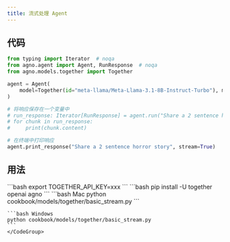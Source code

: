 ```yaml
---
title: 流式处理 Agent
---
```


## 代码

```python cookbook/models/together/basic_stream.py
from typing import Iterator  # noqa
from agno.agent import Agent, RunResponse  # noqa
from agno.models.together import Together

agent = Agent(
    model=Together(id="meta-llama/Meta-Llama-3.1-8B-Instruct-Turbo"), markdown=True
)

# 将响应保存在一个变量中
# run_response: Iterator[RunResponse] = agent.run("Share a 2 sentence horror story", stream=True)
# for chunk in run_response:
#     print(chunk.content)

# 在终端中打印响应
agent.print_response("Share a 2 sentence horror story", stream=True)
```

## 用法

<Steps>
  <Snippet file="create-venv-step.mdx" />

  <Step title="设置您的 API 密钥">
    ```bash
    export TOGETHER_API_KEY=xxx
    ```
  </Step>

  <Step title="安装库">
    ```bash
    pip install -U together openai agno
    ```
  </Step>

  <Step title="运行 Agent">
    <CodeGroup>
    ```bash Mac
    python cookbook/models/together/basic_stream.py
    ```

    ```bash Windows
    python cookbook/models/together/basic_stream.py
    ```
    </CodeGroup>
  </Step>
</Steps>